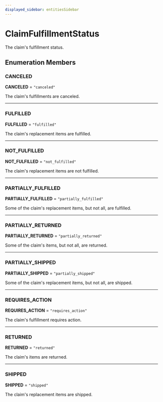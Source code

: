 ```yaml
---
displayed_sidebar: entitiesSidebar
---
```



# ClaimFulfillmentStatus

The claim's fulfillment status.

## Enumeration Members

### CANCELED

 **CANCELED** = `"canceled"`

The claim's fulfillments are canceled.

___

### FULFILLED

 **FULFILLED** = `"fulfilled"`

The claim's replacement items are fulfilled.

___

### NOT\_FULFILLED

 **NOT\_FULFILLED** = `"not_fulfilled"`

The claim's replacement items are not fulfilled.

___

### PARTIALLY\_FULFILLED

 **PARTIALLY\_FULFILLED** = `"partially_fulfilled"`

Some of the claim's replacement items, but not all, are fulfilled.

___

### PARTIALLY\_RETURNED

 **PARTIALLY\_RETURNED** = `"partially_returned"`

Some of the claim's items, but not all, are returned.

___

### PARTIALLY\_SHIPPED

 **PARTIALLY\_SHIPPED** = `"partially_shipped"`

Some of the claim's replacement items, but not all, are shipped.

___

### REQUIRES\_ACTION

 **REQUIRES\_ACTION** = `"requires_action"`

The claim's fulfillment requires action.

___

### RETURNED

 **RETURNED** = `"returned"`

The claim's items are returned.

___

### SHIPPED

 **SHIPPED** = `"shipped"`

The claim's replacement items are shipped.
